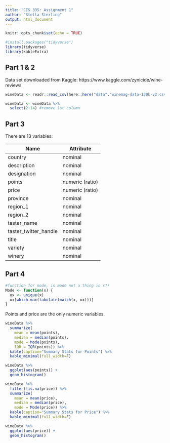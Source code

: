 ```yaml
---
title: "CIS 335: Assignment 1"
author: "Stella Sterling"
output: html_document
---
```


```r
knitr::opts_chunk$set(echo = TRUE)
```

```r
#install.packages("tidyverse")
library(tidyverse)
library(kableExtra)
```


## Part 1 & 2

Data set downloaded from Kaggle: https://www.kaggle.com/zynicide/wine-reviews

```r
wineData <- readr::read_csv(here::here("data","winemag-data-130k-v2.csv"))

wineData <- wineData %>% 
  select(2:14) #remove 1st column
```


## Part 3

There are 13 variables: 

| Name    | Attribute   |
|---------|-------------|
| country | nominal   |
| description | nominal |
| designation | nominal |
| points | numeric (ratio) |
| price | numeric (ratio) |
| province | nominal |
| region_1 | nominal |
| region_2 | nominal |
| taster_name | nominal |
| taster_twitter_handle | nominal |
| title | nominal |
| variety | nominal |
| winery | nominal |

## Part 4

```r
#function for mode, is mode not a thing in r??
Mode <- function(x) {
  ux <- unique(x)
  ux[which.max(tabulate(match(x, ux)))]
}
```


Points and price are the only numeric variables.

```r
wineData %>% 
  summarize(
    mean = mean(points),
    median = median(points),
    mode = Mode(points),
    IQR = IQR(points)) %>% 
  kable(caption="Summary Stats for Points") %>% 
  kable_minimal(full_width=F)
```

```r
wineData %>% 
  ggplot(aes(points)) +
  geom_histogram()
```

```r
wineData %>% 
  filter(!is.na(price)) %>% 
  summarize(
    mean = mean(price),
    median = median(price),
    mode = Mode(price)) %>% 
  kable(caption="Summary Stats for Price") %>% 
  kable_minimal(full_width=F)
```

```r
wineData %>% 
  ggplot(aes(price)) +
  geom_histogram()
```







